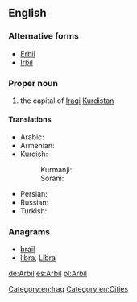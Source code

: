 ==English==
{{wikipedia}}

===Alternative forms===
* [[Erbil]]
* [[Irbil]]

===Proper noun===
{{en-proper noun}}

# the capital of [[Iraqi]] [[Kurdistan]]

====Translations====
{{trans-top|city}}
* Arabic: {{t|ar|أربيل|tr=ʾArbīl}}
* Armenian: {{t|hy|Էրբիլ|sc=Armn}}
* Kurdish:
*: Kurmanji: {{t|ku|Hewlêr|sc=Latn}}
*: Sorani: {{t|ku|هه‌ولێر|tr=Hewlêr|sc=ku-Arab}}
{{trans-mid}}
* Persian: {{t|fa|اربیل|tr=Arbil}}
* Russian: {{t|ru|Эрбиль|alt=Эрби́ль|sc=Cyrl}}
* Turkish: {{t-|tr|Erbil}}
{{trans-bottom}}

===Anagrams===
* [[brail#English|brail]]
* [[libra#English|libra]], [[Libra#English|Libra]]

[[Category:en:Iraq]]
[[Category:en:Cities]]

[[de:Arbil]]
[[es:Arbil]]
[[pl:Arbil]]